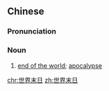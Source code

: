 ==Chinese==
{{zh-forms|type=22}}
{{zh-wp}}

===Pronunciation===
{{zh-pron
|m=shìjiè mòrì
|c=sai3 gaai3 mut6 jat6
|cat=n
}}

===Noun===
{{zh-noun}}

# [[end of the world]]; [[apocalypse]]

[[chr:世界末日]]
[[zh:世界末日]]